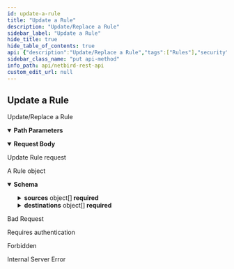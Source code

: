 ```yaml
---
id: update-a-rule
title: "Update a Rule"
description: "Update/Replace a Rule"
sidebar_label: "Update a Rule"
hide_title: true
hide_table_of_contents: true
api: {"description":"Update/Replace a Rule","tags":["Rules"],"security":[{"BearerAuth":[]},{"TokenAuth":[]}],"parameters":[{"in":"path","name":"ruleId","required":true,"schema":{"type":"string"},"description":"The unique identifier of a rule"}],"requestBody":{"description":"Update Rule request","content":{"application/json":{"schema":{"allOf":[{"type":"object","properties":{"name":{"description":"Rule name identifier","type":"string"},"description":{"description":"Rule friendly description","type":"string"},"disabled":{"description":"Rules status","type":"boolean"},"flow":{"description":"Rule flow, currently, only \"bidirect\" for bi-directional traffic is accepted","type":"string"}},"required":["name","description","disabled","flow"],"title":"RuleMinimum"},{"type":"object","properties":{"sources":{"type":"array","items":{"type":"string"}},"destinations":{"type":"array","items":{"type":"string"}}}}]}}}},"responses":{"200":{"description":"A Rule object","content":{"application/json":{"schema":{"allOf":[{"type":"object","properties":{"id":{"description":"Rule ID","type":"string"}},"required":["id"]},{"type":"object","properties":{"name":{"description":"Rule name identifier","type":"string"},"description":{"description":"Rule friendly description","type":"string"},"disabled":{"description":"Rules status","type":"boolean"},"flow":{"description":"Rule flow, currently, only \"bidirect\" for bi-directional traffic is accepted","type":"string"}},"required":["name","description","disabled","flow"],"title":"RuleMinimum"},{"type":"object","properties":{"sources":{"description":"Rule source groups","type":"array","items":{"type":"object","properties":{"id":{"description":"Group ID","type":"string"},"name":{"description":"Group Name identifier","type":"string"},"peers_count":{"description":"Count of peers associated to the group","type":"integer"}},"required":["id","name","peers_count"],"title":"GroupMinimum"}},"destinations":{"description":"Rule destination groups","type":"array","items":{"type":"object","properties":{"id":{"description":"Group ID","type":"string"},"name":{"description":"Group Name identifier","type":"string"},"peers_count":{"description":"Count of peers associated to the group","type":"integer"}},"required":["id","name","peers_count"],"title":"GroupMinimum"}}},"required":["sources","destinations"]}],"title":"Rule"}}}},"400":{"description":"Bad Request","content":{}},"401":{"description":"Requires authentication","content":{}},"403":{"description":"Forbidden","content":{}},"500":{"description":"Internal Server Error","content":{}}},"method":"put","path":"/api/rules/{ruleId}","servers":[{"url":"https://netbird.io","description":"Default server"}],"securitySchemes":{"BearerAuth":{"type":"http","scheme":"bearer","bearerFormat":"JWT"},"TokenAuth":{"type":"apiKey","in":"header","name":"Authorization","description":"Prefix the value with \\\"Token\\\" to indicate the custom authorization type"}},"jsonRequestBodyExample":{"name":"string","description":"string","disabled":true,"flow":"string","sources":["string"],"destinations":["string"]},"info":{"title":"NetBird REST API","description":"API to manipulate groups, rules, policies and retrieve information about peers and users","version":"0.0.1"},"postman":{"name":"Update a Rule","description":{"content":"Update/Replace a Rule","type":"text/plain"},"url":{"path":["api","rules",":ruleId"],"host":["{{baseUrl}}"],"query":[],"variable":[{"disabled":false,"description":{"content":"(Required) The unique identifier of a rule","type":"text/plain"},"type":"any","value":"","key":"ruleId"}]},"header":[{"key":"Content-Type","value":"application/json"},{"key":"Accept","value":"application/json"}],"method":"PUT","body":{"mode":"raw","raw":"\"\"","options":{"raw":{"language":"json"}}},"auth":{"type":"bearer","bearer":[{"type":"any","value":"<Bearer Token>","key":"token"}]}}}
sidebar_class_name: "put api-method"
info_path: api/netbird-rest-api
custom_edit_url: null
---
```



## Update a Rule



Update/Replace a Rule

<details style={{"marginBottom":"1rem"}} data-collapsed={false} open={true}><summary style={{}}><strong>Path Parameters</strong></summary><div><ul><ParamsItem className={"paramsItem"} param={{"in":"path","name":"ruleId","required":true,"schema":{"type":"string"},"description":"The unique identifier of a rule"}}></ParamsItem></ul></div></details><MimeTabs><TabItem label={"application/json"} value={"application/json-schema"}><details style={{}} data-collapsed={false} open={true}><summary style={{"textAlign":"left"}}><strong>Request Body</strong></summary><div style={{"textAlign":"left","marginLeft":"1rem"}}><div style={{"marginTop":"1rem","marginBottom":"1rem"}}>

Update Rule request

</div></div><ul style={{"marginLeft":"1rem"}}><SchemaItem collapsible={false} name={"name"} required={true} schemaName={"string"} qualifierMessage={undefined} schema={{"description":"Rule name identifier","type":"string"}}></SchemaItem><SchemaItem collapsible={false} name={"description"} required={true} schemaName={"string"} qualifierMessage={undefined} schema={{"description":"Rule friendly description","type":"string"}}></SchemaItem><SchemaItem collapsible={false} name={"disabled"} required={true} schemaName={"boolean"} qualifierMessage={undefined} schema={{"description":"Rules status","type":"boolean"}}></SchemaItem><SchemaItem collapsible={false} name={"flow"} required={true} schemaName={"string"} qualifierMessage={undefined} schema={{"description":"Rule flow, currently, only \"bidirect\" for bi-directional traffic is accepted","type":"string"}}></SchemaItem><SchemaItem collapsible={false} name={"sources"} required={false} schemaName={"string[]"} qualifierMessage={undefined} schema={{"type":"array","items":{"type":"string"}}}></SchemaItem><SchemaItem collapsible={false} name={"destinations"} required={false} schemaName={"string[]"} qualifierMessage={undefined} schema={{"type":"array","items":{"type":"string"}}}></SchemaItem></ul></details></TabItem></MimeTabs><div><ApiTabs><TabItem label={"200"} value={"200"}><div>

A Rule object

</div><div><MimeTabs schemaType={"response"}><TabItem label={"application/json"} value={"application/json"}><SchemaTabs><TabItem label={"Schema"} value={"Schema"}><details style={{}} data-collapsed={false} open={true}><summary style={{"textAlign":"left"}}><strong>Schema</strong></summary><div style={{"textAlign":"left","marginLeft":"1rem"}}></div><ul style={{"marginLeft":"1rem"}}><SchemaItem collapsible={false} name={"id"} required={true} schemaName={"string"} qualifierMessage={undefined} schema={{"description":"Rule ID","type":"string"}}></SchemaItem><SchemaItem collapsible={false} name={"name"} required={true} schemaName={"string"} qualifierMessage={undefined} schema={{"description":"Rule name identifier","type":"string"}}></SchemaItem><SchemaItem collapsible={false} name={"description"} required={true} schemaName={"string"} qualifierMessage={undefined} schema={{"description":"Rule friendly description","type":"string"}}></SchemaItem><SchemaItem collapsible={false} name={"disabled"} required={true} schemaName={"boolean"} qualifierMessage={undefined} schema={{"description":"Rules status","type":"boolean"}}></SchemaItem><SchemaItem collapsible={false} name={"flow"} required={true} schemaName={"string"} qualifierMessage={undefined} schema={{"description":"Rule flow, currently, only \"bidirect\" for bi-directional traffic is accepted","type":"string"}}></SchemaItem><SchemaItem collapsible={true} className={"schemaItem"}><details style={{}}><summary style={{}}><strong>sources</strong><span style={{"opacity":"0.6"}}> object[]</span><strong style={{"fontSize":"var(--ifm-code-font-size)","color":"var(--openapi-required)"}}> required</strong></summary><div style={{"marginLeft":"1rem"}}><div style={{"marginTop":".5rem","marginBottom":".5rem"}}>

Rule source groups

</div><li><div style={{"fontSize":"var(--ifm-code-font-size)","opacity":"0.6","marginLeft":"-.5rem","paddingBottom":".5rem"}}>Array [</div></li><SchemaItem collapsible={false} name={"id"} required={true} schemaName={"string"} qualifierMessage={undefined} schema={{"description":"Group ID","type":"string"}}></SchemaItem><SchemaItem collapsible={false} name={"name"} required={true} schemaName={"string"} qualifierMessage={undefined} schema={{"description":"Group Name identifier","type":"string"}}></SchemaItem><SchemaItem collapsible={false} name={"peers_count"} required={true} schemaName={"integer"} qualifierMessage={undefined} schema={{"description":"Count of peers associated to the group","type":"integer"}}></SchemaItem><li><div style={{"fontSize":"var(--ifm-code-font-size)","opacity":"0.6","marginLeft":"-.5rem"}}>]</div></li></div></details></SchemaItem><SchemaItem collapsible={true} className={"schemaItem"}><details style={{}}><summary style={{}}><strong>destinations</strong><span style={{"opacity":"0.6"}}> object[]</span><strong style={{"fontSize":"var(--ifm-code-font-size)","color":"var(--openapi-required)"}}> required</strong></summary><div style={{"marginLeft":"1rem"}}><div style={{"marginTop":".5rem","marginBottom":".5rem"}}>

Rule destination groups

</div><li><div style={{"fontSize":"var(--ifm-code-font-size)","opacity":"0.6","marginLeft":"-.5rem","paddingBottom":".5rem"}}>Array [</div></li><SchemaItem collapsible={false} name={"id"} required={true} schemaName={"string"} qualifierMessage={undefined} schema={{"description":"Group ID","type":"string"}}></SchemaItem><SchemaItem collapsible={false} name={"name"} required={true} schemaName={"string"} qualifierMessage={undefined} schema={{"description":"Group Name identifier","type":"string"}}></SchemaItem><SchemaItem collapsible={false} name={"peers_count"} required={true} schemaName={"integer"} qualifierMessage={undefined} schema={{"description":"Count of peers associated to the group","type":"integer"}}></SchemaItem><li><div style={{"fontSize":"var(--ifm-code-font-size)","opacity":"0.6","marginLeft":"-.5rem"}}>]</div></li></div></details></SchemaItem></ul></details></TabItem><TabItem label={"Example (from schema)"} value={"Example (from schema)"}><ResponseSamples responseExample={"{\n  \"id\": \"string\",\n  \"name\": \"string\",\n  \"description\": \"string\",\n  \"disabled\": true,\n  \"flow\": \"string\",\n  \"sources\": [\n    {\n      \"id\": \"string\",\n      \"name\": \"string\",\n      \"peers_count\": 0\n    }\n  ],\n  \"destinations\": [\n    {\n      \"id\": \"string\",\n      \"name\": \"string\",\n      \"peers_count\": 0\n    }\n  ]\n}"} language={"json"}></ResponseSamples></TabItem></SchemaTabs></TabItem></MimeTabs></div></TabItem><TabItem label={"400"} value={"400"}><div>

Bad Request

</div><div></div></TabItem><TabItem label={"401"} value={"401"}><div>

Requires authentication

</div><div></div></TabItem><TabItem label={"403"} value={"403"}><div>

Forbidden

</div><div></div></TabItem><TabItem label={"500"} value={"500"}><div>

Internal Server Error

</div><div></div></TabItem></ApiTabs></div>
      